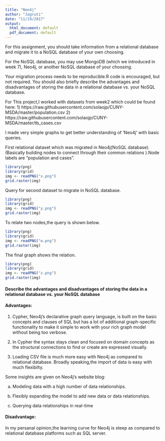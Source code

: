 ```yaml
---
title: "Neo4j"
author: "Jagruti"
date: "11/19/2017"
output:
  html_document: default
  pdf_document: default
---
```


For this assignment, you should take information from a relational database and migrate it to a NoSQL database of your own choosing.

For the NoSQL database, you may use MongoDB (which we introduced in week 7), Neo4j, or another NoSQL database of your choosing.

Your migration process needs to be reproducible.R code is encouraged, but not required.  You should also briefly describe the advantages and disadvantages of storing the data in a relational database vs. your NoSQL database.

For This project,I worked with datasets from week2 which could be found here:
1) https://raw.githubusercontent.com/solaojp/CUNY-MSDA/master/population.csv
2) https://raw.githubusercontent.com/solaojp/CUNY-MSDA/master/tb_cases.csv

I made very simple graphs to get better understanding of 'Neo4j' with basic queries.

First relational dataset which was migrated in Neo4j(NoSQL database).(Basically building nodes to connect through their common relations ).Node labels are "population and cases".

```r
library(png)
library(grid)
img <- readPNG("x.png")
grid.raster(img)
```

Query for second dataset to migrate in NoSQL database.

```r
library(png)
library(grid)
img <- readPNG("y.png")
grid.raster(img)
```

To relate two nodes,the query is shown below.

```r
library(png)
library(grid)
img <- readPNG("w.png")
grid.raster(img)
```

The final graph shows the relation.

```r
library(png)
library(grid)
img <- readPNG("z.png")
grid.raster(img)
```


#### Describe the advantages and disadvantages of storing the data in a relational database vs. your NoSQL database

#### Advantages:

1) Cypher, Neo4j’s declarative graph query language, is built on the basic concepts and clauses of SQL but has a lot of additional graph-specific functionality to make it simple to work with your rich graph model without being too verbose.

2) In Cypher the syntax stays clean and focused on domain concepts as the structural connections to find or create are expressed visually.

3) Loading CSV file is much more easy with Neo4j as compared to relational database. Broadly speaking,the import of data is easy with much flexibilty.

Some insights are given on Neo4j's website blog:

a) Modeling data with a high number of data relationships.

b) Flexibly expanding the model to add new data or data relationships.

c) Querying data relationships in real-time


#### Disadvantage:

In my persanal opinion,the learning curve for Neo4j is steep as compared to relational database platforms such as SQL server.
























